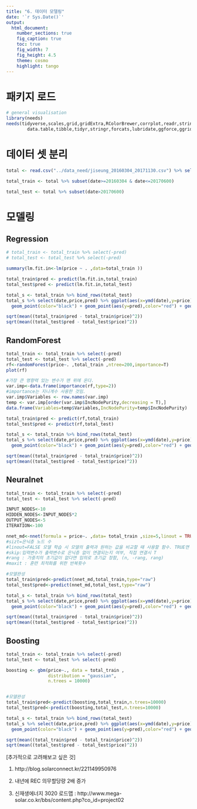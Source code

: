---
title: "6. 데이터 모델링"
date: '`r Sys.Date()`'
output:
  html_document:
    number_sections: true
    fig_caption: true
    toc: true
    fig_width: 7
    fig_height: 4.5
    theme: cosmo
    highlight: tango
---

# 패키지 로드
```{r, message = FALSE}
# general visualisation
library(needs)
needs(tidyverse,scales,grid,gridExtra,RColorBrewer,corrplot,readr,stringr,
        data.table,tibble,tidyr,stringr,forcats,lubridate,ggforce,ggridges,randomForest,nnet,gbm,glmnet)
```

# 데이터 셋 분리
```{r}
total <- read.csv("../data_need/jiseung_20160304_20171130.csv") %>% select(-type)

total_train <- total %>% subset(date>=20160304 & date<=20170600) 

total_test <- total %>% subset(date>20170600)
```

# 모델링

## Regression
```{r}
# total_train <- total_train %>% select(-pred)
# total_test <- total_test %>% select(-pred)

summary(lm.fit.in<-lm(price ~ . ,data=total_train ))

total_train$pred <- predict(lm.fit.in,total_train)
total_test$pred <- predict(lm.fit.in,total_test)

total_s <- total_train %>% bind_rows(total_test)
total_s %>% select(date,price,pred) %>% ggplot(aes(x=ymd(date),y=price))+
  geom_point(color="black") + geom_point(aes(y=pred),color="red") + geom_vline(xintercept = ymd(20170530))

sqrt(mean((total_train$pred - total_train$price)^2))
sqrt(mean((total_test$pred - total_test$price)^2))
```

## RandomForest 
```{r}
total_train <- total_train %>% select(-pred)
total_test <- total_test %>% select(-pred)
rf<-randomForest(price~. ,total_train ,ntree=200,importance=T)
plot(rf)

#가장 큰 영향력 있는 변수가 맨 위에 온다.
var.imp<-data.frame(importance(rf,type=2))
#importance는 지니계수 사용한 것임.
var.imp$Variables <- row.names(var.imp)
temp <- var.imp[order(var.imp$IncNodePurity,decreasing = T),]
data.frame(Variables=temp$Variables,IncNodePurity=temp$IncNodePurity)

total_train$pred <- predict(rf,total_train)
total_test$pred <- predict(rf,total_test)

total_s <- total_train %>% bind_rows(total_test)
total_s %>% select(date,price,pred) %>% ggplot(aes(x=ymd(date),y=price))+
  geom_point(color="black") + geom_point(aes(y=pred),color="red") + geom_vline(xintercept = ymd(20170530))

sqrt(mean((total_train$pred - total_train$price)^2))
sqrt(mean((total_test$pred - total_test$price)^2))

```

## Neuralnet
```{r}
total_train <- total_train %>% select(-pred)
total_test <- total_test %>% select(-pred)

INPUT_NODES<-10
HIDDEN_NODES<-INPUT_NODES*2
OUTPUT_NODES<-5
ITERATION<-100

nnet_md<-nnet(formula = price~. ,data= total_train ,size=5,linout = TRUE,rang = 0.1,skip=TRUE,maxit = ITERATION)
#sizt=은닉층 노드 수
#linout=FALSE 모델 학습 시 모델의 출력과 원하는 값을 비교할 때 사용할 함수. TRUE면 엔트로피,FALSE면 SSE가 사용된다.
#skip:입력변수가 출력변수로 은닉층 없이 연결되는지 여부, 직접 연결시 T
#rang : 가중치의 초기값이 없다면 임의로 초기값 정함, (n, -rang, rang)
#maxit : 훈련 최적화를 위한 반복횟수

#모델완성
total_train$pred<-predict(nnet_md,total_train,type="raw")
total_test$pred<-predict(nnet_md,total_test,type="raw")

total_s <- total_train %>% bind_rows(total_test)
total_s %>% select(date,price,pred) %>% ggplot(aes(x=ymd(date),y=price))+
  geom_point(color="black") + geom_point(aes(y=pred),color="red") + geom_vline(xintercept = ymd(20170530))

sqrt(mean((total_train$pred - total_train$price)^2))
sqrt(mean((total_test$pred - total_test$price)^2))
```

## Boosting
```{r}
total_train <- total_train %>% select(-pred)
total_test <- total_test %>% select(-pred)

boosting <- gbm(price~., data = total_train ,
                distribution = "gaussian",
                n.trees = 10000)


#모델완성
total_train$pred<-predict(boosting,total_train,n.trees=10000)
total_test$pred<-predict(boosting,total_test,n.trees=10000)

total_s <- total_train %>% bind_rows(total_test)
total_s %>% select(date,price,pred) %>% ggplot(aes(x=ymd(date),y=price))+
  geom_point(color="black") + geom_point(aes(y=pred),color="red") + geom_vline(xintercept = ymd(20170530))

sqrt(mean((total_train$pred - total_train$price)^2))
sqrt(mean((total_test$pred - total_test$price)^2))
```


[추가적으로 고려해보고 싶은 것]

1. http://blog.solarconnect.kr/221149950976

2. 내년에 REC 의무할당량 2배 증가

3. 신재생에너지 3020 로드맵 : http://www.mega-solar.co.kr/bbs/content.php?co_id=project02
